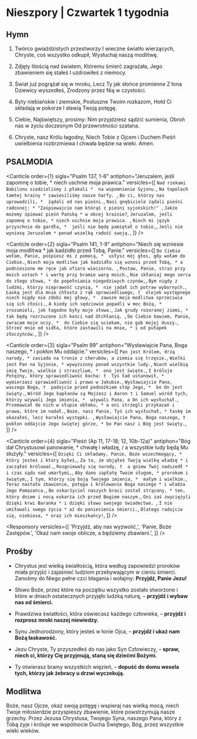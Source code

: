 # Nieszpory | Czwartek 1 tygodnia

<OpeningVersicle />

## Hymn

1. Twórco gwiaździstych przestworzy
   I wieczne światło wierzących,
   Chryste, coś wszystko odkupił,
   Wysłuchaj naszą modlitwę.

2. Zdjęty litością nad światem,
   Któremu śmierć zagrażała,
   Jego zbawieniem się stałeś
   I uzdrowiłeś z niemocy.

3. Świat już pogrążał się w mroku,
   Lecz Ty jak słońce promienne
   Z łona Dziewicy wyszedłeś,
   Zrodzony przez Nią w czystości.

4. Byty niebiańskie i ziemskie,
   Posłuszne Twoim rozkazom,
   Hołd Ci składają w pokorze
   I sławią Twoją potęgę.

5. Ciebie, Najświętszy, prosimy:
   Nim przyjdziesz sądzić sumienia,
   Obroń nas w życiu doczesnym
   Od przewrotności szatana.

6. Chryste, nasz Królu łagodny,
   Niech Tobie z Ojcem i Duchem
   Pieśń uwielbienia rozbrzmiewa
   I chwała będzie na wieki. Amen.

## PSALMODIA

<Canticle
  order={1}
  sigla="Psalm 137, 1-6"
  antiphon="Jeruzalem, jeśli zapomnę o tobie, * niech uschnie moja prawica."
  versicles={[
    `Nad rzekami Babilonu siedzieliśmy i płakali * 
na wspomnienie Syjonu.`,
    `Na topolach tamtej krainy *
zawiesiliśmy nasze harfy. `,
    `Bo ci, którzy nas uprowadzili, * 
żądali od nas pieśni.`,
    `Nasi gnębiciele żądali pieśni radosnej: *
"Zaśpiewajcie nam którąś z pieśni syjońskich!" `,
    `Jakże możemy śpiewać pieśń Pańską *
w obcej krainie?`,
    `Jeruzalem, jeśli zapomnę o tobie, *
niech uschnie moja prawica. `,
    `Niech mi język przyschnie do gardła, * 
jeśli nie będę pamiętał o tobie,`,
    `Jeśli nie wyniosę Jeruzalem *
ponad wszelką radość swoją.`,
  ]}
/>

<Canticle
  order={2}
  sigla="Psalm 141, 1-9"
  antiphon="Niech się wzniesie moja modlitwa * jak kadzidło przed Tobą, Panie."
  versicles={[
    `Do Ciebie wołam, Panie, pośpiesz mi z pomocą, * 
usłysz mój głos, gdy wołam do Ciebie.`,
    `Niech moja modlitwa jak kadzidło się wznosi przed Tobą, *
a podniesione me ręce jak ofiara wieczorna. `,
    `Postaw, Panie, straż przy moich ustach *
i wartę przy bramie warg moich.`,
    `Nie skłaniaj mego serca do złego słowa, *
do popełniania niegodziwych czynów,`,
    `Bym nigdy z ludźmi, którzy nieprawość czynią, * 
nie jadał ich potraw wybornych.`,
    `Łaską jest dla mnie chłosta z rąk sprawiedliwego, † 
olejek występnego niech nigdy nie zdobi mej głowy, * 
zawsze moja modlitwa sprzeciwia się ich złości.`,
    `A kiedy ich sędziowie popadli w moc Bożą, * 
zrozumieli, jak łagodne były moje słowa.`,
    `Jak grudy rozoranej ziemi, *
tak będą rozrzucone ich kości nad Otchłanią. `,
    `Do Ciebie bowiem, Panie, zwracam moje oczy, * 
do Ciebie się uciekam, nie gub mojej duszy.`,
    `Strzeż mnie od sidła, które zastawili na mnie, *
i od pułapek złoczyńców.`,
  ]}
/>

<Canticle
  order={3}
  sigla="Psalm 99"
  antiphon="Wysławiajcie Pana, Boga naszego, * i pokłon Mu oddajcie."
  versicles={[
    `Pan jest Królem, drżą narody, *
zasiada na tronie z cherubów, a ziemia się trzęsie.`,
    `Wielki jest Pan na Syjonie, *
wywyższony ponad wszystkie ludy.`,
    `Niech wielbią imię Twoje, wielkie i straszliwe, * 
ono jest święte.`,
    `I króluje Potężny, który sprawiedliwość kocha: † 
Tyś ład ustanowił, *
wymierzasz sprawiedliwość i prawo w Jakubie.`,
    `Wysławiajcie Pana, waszego Boga, † 
padajcie przed podnóżkiem stóp Jego, * 
bo On jest święty.`,
    `Wśród Jego kapłanów są Mojżesz i Aaron †
i Samuel wśród tych, którzy wzywali Jego imienia, * 
wzywali Pana, a On ich wysłuchał.`,
    `Przemawiał do nich w słupie obłoku, *
a oni strzegli przykazań i prawa, które im nadał.`,
    `Boże, nasz Panie, Tyś ich wysłuchał, *
łaskę im okazałeś, lecz karałeś występki. `,
    `Wysławiajcie Pana, Boga naszego, †
pokłon oddajcie Jego świętej górze, *
bo Pan nasz i Bóg jest święty.`,
  ]}
/>

<Canticle
  order={4}
  sigla="Pieśń (Ap 11, 17-18; 12, 10b-12a)"
  antiphon="Bóg dał Chrystusowi panowanie, * chwałę i władzę, / a wszystkie ludy będą Mu służyły."
  versicles={[
    `Dzięki Ci składamy, Panie, Boże wszechmogący, * 
który jesteś i który byłeś,`,
    `Za to, że objąłeś Twoją wielką władzę *
i zacząłeś królować.`,
    `Rozgniewały się narody, † 
a gniew Twój nadszedł *
i czas sądu nad umarłymi,`,
    `Aby dano zapłatę Twoim sługom, *
prorokom i świętym,`,
    `I tym, którzy się boją Twojego imienia, * 
małym i wielkim.`,
    `Teraz nastało zbawienie, potęga i królowanie Boga naszego *
i władza Jego Pomazańca.`,
    `Bo oskarżyciel naszych braci został strącony, *
ten, który dniem i nocą oskarża ich przed Bogiem naszym.`,
    `Oni zaś zwyciężyli dzięki krwi Baranka *
i dzięki słowu swojego świadectwa. `,
    `I nie umiłowali swego życia *
aż do poniesienia śmierci.`,
    `Dlatego radujcie się, niebiosa, *
oraz ich mieszkańcy!`,
  ]}
/>

<Passage
  sigla="Jk 5, 7-8.9"
  passage="Trwajcie więc cierpliwie, aż do przyjścia Pana. Oto rolnik czeka wytrwale na cenny plon ziemi, dopóki nie spadnie deszcz wczesny i późny. Tak i wy bądźcie cierpliwi i umacniajcie serca wasze, bo przyjście Pana jest już bliskie. Oto sędzia stoi przed drzwiami."
/>

<Responsory
  versicles={[
    'Przyjdź, aby nas wyzwolić,',
    'Panie, Boże Zastępów.',
    'Okaż nam swoje oblicze, a będziemy zbawieni.',
  ]}
/>

<Magnificat antiphon="Błogosławiona jesteś między niewiastami * i błogosławiony owoc Twojego łona." />

## Prośby

- Chrystus jest wielką światłością, która według zapowiedzi proroków miała przyjść i zajaśnieć ludziom przebywającym w cieniu śmierci. Zanośmy do Niego pełne czci błagania i wołajmy: **Przyjdź, Panie Jezu!**

- Słowo Boże, przez które na początku wszystko zostało stworzone i które w dniach ostatecznych przyjęło ludzką naturę, – **przyjdź i wybaw nas od śmierci.**

- Prawdziwa światłości, która oświecasz każdego człowieka, – **przyjdź i rozprosz mroki naszej niewiedzy.**

- Synu Jednorodzony, który jesteś w łonie Ojca, – **przyjdź i ukaż nam Bożą łaskawość.**

- Jezu Chryste, Ty przyszedłeś do nas jako Syn Człowieczy, – **spraw, niech ci, którzy Cię przyjmują, staną się dziećmi Bożymi.**

- Ty otwierasz bramy wszystkich więzień, – **dopuść do domu wesela tych, którzy jak żebracy u drzwi wyczekują.**

<CustomIntercessions />

<KyrieEleison />

<LordsPrayer />

## Modlitwa

Boże, nasz Ojcze, okaż swoją potęgę i wspieraj nas wielką mocą, niech Twoje miłosierdzie przyspieszy zbawienie, które powstrzymują nasze grzechy. Przez Jezusa Chrystusa, Twojego Syna, naszego Pana, który z Tobą żyje i króluje we wspólnocie Ducha Świętego, Bóg, przez wszystkie wieki wieków.

<Amen />

<BlessingAndConcludingVersicle season={season} />

<SalveRegina />
